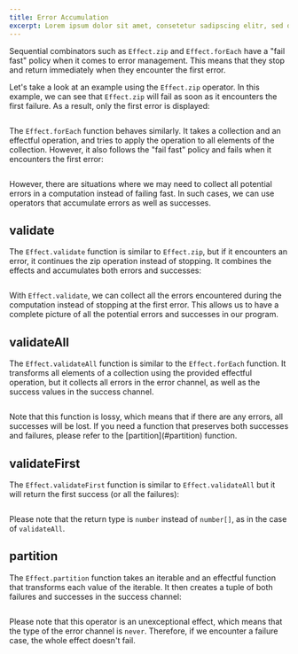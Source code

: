 ```yaml
---
title: Error Accumulation
excerpt: Lorem ipsum dolor sit amet, consetetur sadipscing elitr, sed diam nonumy eirmod tempor invidunt ut labore.
---
```



Sequential combinators such as `Effect.zip` and `Effect.forEach` have a "fail fast" policy when it comes to error management. This means that they stop and return immediately when they encounter the first error.

Let's take a look at an example using the `Effect.zip` operator. In this example, we can see that `Effect.zip` will fail as soon as it encounters the first failure. As a result, only the first error is displayed:

```ts file=<rootDir>/src/guide/error-management/error-accumulation/zip.ts

```

The `Effect.forEach` function behaves similarly. It takes a collection and an effectful operation, and tries to apply the operation to all elements of the collection. However, it also follows the "fail fast" policy and fails when it encounters the first error:

```ts file=<rootDir>/src/guide/error-management/error-accumulation/forEach.ts

```

However, there are situations where we may need to collect all potential errors in a computation instead of failing fast. In such cases, we can use operators that accumulate errors as well as successes.

## validate

The `Effect.validate` function is similar to `Effect.zip`, but if it encounters an error, it continues the zip operation instead of stopping. It combines the effects and accumulates both errors and successes:

```ts file=<rootDir>/src/guide/error-management/error-accumulation/validate.ts

```

With `Effect.validate`, we can collect all the errors encountered during the computation instead of stopping at the first error. This allows us to have a complete picture of all the potential errors and successes in our program.

## validateAll

The `Effect.validateAll` function is similar to the `Effect.forEach` function. It transforms all elements of a collection using the provided effectful operation, but it collects all errors in the error channel, as well as the success values in the success channel.

```ts file=<rootDir>/src/guide/error-management/error-accumulation/validateAll.ts

```

<Warning>
  Note that this function is lossy, which means that if there are any errors,
  all successes will be lost. If you need a function that preserves both
  successes and failures, please refer to the [partition](#partition) function.
</Warning>

## validateFirst

The `Effect.validateFirst` function is similar to `Effect.validateAll` but it will return the first success (or all the failures):

```ts file=<rootDir>/src/guide/error-management/error-accumulation/validateFirst.ts

```

Please note that the return type is `number` instead of `number[]`, as in the case of `validateAll`.

## partition

The `Effect.partition` function takes an iterable and an effectful function that transforms each value of the iterable. It then creates a tuple of both failures and successes in the success channel:

```ts file=<rootDir>/src/guide/error-management/error-accumulation/partition.ts

```

Please note that this operator is an unexceptional effect, which means that the type of the error channel is `never`. Therefore, if we encounter a failure case, the whole effect doesn't fail.
